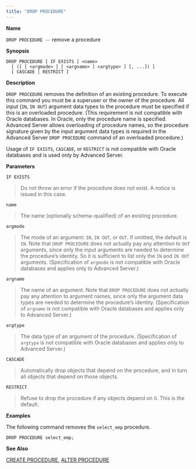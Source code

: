 ```yaml
---
title: "DROP PROCEDURE"
---
```


<div id="drop_procedure" class="registered_link"></div>

**Name**

`DROP PROCEDURE --` remove a procedure

**Synopsis**

```text
DROP PROCEDURE [ IF EXISTS ] <name>
  [ ([ [ <argmode> ] [ <argname> ] <argtype> ] [, ...]) ]
  [ CASCADE | RESTRICT ]
```

**Description**

`DROP PROCEDURE` removes the definition of an existing procedure. To execute this command you must be a superuser or the owner of the procedure. All input (`IN`, `IN OUT`) argument data types to the procedure must be specified if this is an overloaded procedure. (This requirement is not compatible with Oracle databases. In Oracle, only the procedure name is specified. Advanced Server allows overloading of procedure names, so the procedure signature given by the input argument data types is required in the Advanced Server `DROP PROCEDURE` command of an overloaded procedure.)

Usage of `IF EXISTS`, `CASCADE`, or `RESTRICT` is not compatible with Oracle databases and is used only by Advanced Server.

**Parameters**

`IF EXISTS`

> Do not throw an error if the procedure does not exist. A notice is issued in this case.

`name`

> The name (optionally schema-qualified) of an existing procedure.

`argmode`

> The mode of an argument: `IN`, `IN OUT`, or `OUT`. If omitted, the default is `IN`. Note that `DROP PROCEDURE` does not actually pay any attention to `OUT` arguments, since only the input arguments are needed to determine the procedure’s identity. So it is sufficient to list only the `IN` and `IN OUT` arguments. (Specification of `argmode` is not compatible with Oracle databases and applies only to Advanced Server.)

`argname`

> The name of an argument. Note that `DROP PROCEDURE` does not actually pay any attention to argument names, since only the argument data types are needed to determine the procedure’s identity. (Specification of `argname` is not compatible with Oracle databases and applies only to Advanced Server.)

`argtype`

> The data type of an argument of the procedure. (Specification of `argtype` is not compatible with Oracle databases and applies only to Advanced Server.)

`CASCADE`

> Automatically drop objects that depend on the procedure, and in turn all objects that depend on those objects.

`RESTRICT`

> Refuse to drop the procedure if any objects depend on it. This is the default.

**Examples**

The following command removes the `select_emp` procedure.

```text
DROP PROCEDURE select_emp;
```

**See Also**

[CREATE PROCEDURE](../28_create_procedure/#create_procedure), [ALTER PROCEDURE](../04_alter_procedure/#alter_procedure)
